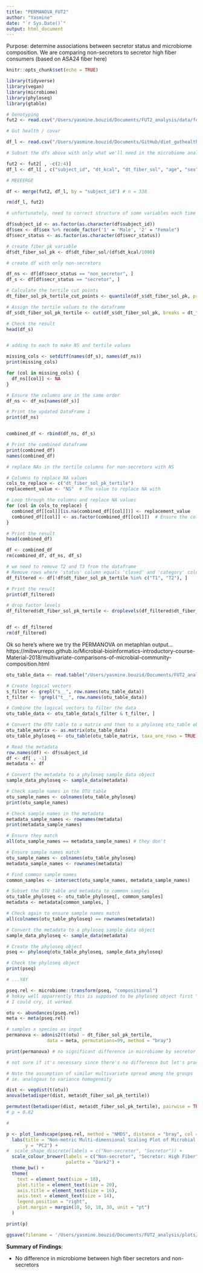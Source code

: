 ```yaml
---
title: "PERMANOVA_FUT2"
author: "Yasmine"
date: "`r Sys.Date()`"
output: html_document
---
```


Purpose: determine associations between secretor status and microbiome composition. We are comparing non-secretors to secretor high fiber consumers (based on ASA24 fiber here)

```r
knitr::opts_chunk$set(echo = TRUE)

library(tidyverse)
library(vegan)
library(microbiome)
library(phyloseq)
library(gtable)

```

```r

# Genotyping 
fut2 <- read.csv("/Users/yasmine.bouzid/Documents/FUT2_analysis/data/forR_fut2.csv", header = T)

# Gut health / covar

df_l <- read.csv("/Users/yasmine.bouzid/Documents/GitHub/diet_guthealth/data/df_l.csv", header = T)

# Subset the dfs above with only what we'll need in the microbiome analysis (secretor status, age, sex, BMI)

fut2 <- fut2[ , -c(2:4)]
df_l <- df_l[ , c("subject_id", "dt_kcal", "dt_fiber_sol", "age", "sex", "bmi_final")]

# MEEEERGE 

df <- merge(fut2, df_l, by = "subject_id") # n = 338

rm(df_l, fut2)

# unfortunately, need to correct structure of some variables each time -->

df$subject_id <- as.factor(as.character(df$subject_id))
df$sex <- df$sex %>% recode_factor('1' = 'Male', '2' = "Female")
df$secr_status <- as.factor(as.character(df$secr_status))

```

```r

# create fiber pk variable 
df$dt_fiber_sol_pk <- df$dt_fiber_sol/(df$dt_kcal/1000)

# create df with only non-secretors 

df_ns <- df[df$secr_status == "non_secretor", ]
df_s <- df[df$secr_status == "secretor", ]

# Calculate the tertile cut points
dt_fiber_sol_pk_tertile_cut_points <- quantile(df_s$dt_fiber_sol_pk, probs = c(0, 1/3, 2/3, 1))

# Assign the tertile values to the dataframe
df_s$dt_fiber_sol_pk_tertile <- cut(df_s$dt_fiber_sol_pk, breaks = dt_fiber_sol_pk_tertile_cut_points, labels = c("T1", "T2", "T3"), include.lowest = TRUE)

# Check the result
head(df_s)


# adding to each to make NS and tertile values

missing_cols <- setdiff(names(df_s), names(df_ns))
print(missing_cols)

for (col in missing_cols) {
  df_ns[[col]] <- NA
}

# Ensure the columns are in the same order
df_ns <- df_ns[names(df_s)]

# Print the updated DataFrame 1
print(df_ns)


combined_df <- rbind(df_ns, df_s)

# Print the combined dataframe
print(combined_df)
names(combined_df)

# replace NAs in the tertile columns for non-secretors with NS

# Columns to replace NA values
cols_to_replace <- c("dt_fiber_sol_pk_tertile")
replacement_value <- "NS"  # The value to replace NA with

# Loop through the columns and replace NA values
for (col in cols_to_replace) {
  combined_df[[col]][is.na(combined_df[[col]])] <- replacement_value
  combined_df[[col]] <- as.factor(combined_df[[col]])  # Ensure the column is a factor
}

# Print the result
head(combined_df)

df <- combined_df
rm(combined_df, df_ns, df_s)

# we need to remove T2 and T3 from the dataframe 
# Remove rows where 'status' column equals 'closed' and 'category' column equals 'B'
df_filtered <- df[!df$dt_fiber_sol_pk_tertile %in% c("T1", "T2"), ]

# Print the result
print(df_filtered)

# drop factor levels 
df_filtered$dt_fiber_sol_pk_tertile <- droplevels(df_filtered$dt_fiber_sol_pk_tertile) # cheers


df <- df_filtered
rm(df_filtered)

```


Ok so here's where we try the PERMANOVA on metaphlan output...
https://mibwurrepo.github.io/Microbial-bioinformatics-introductory-course-Material-2018/multivariate-comparisons-of-microbial-community-composition.html

```r

otu_table_data <- read.table("/Users/yasmine.bouzid/Documents/FUT2_analysis/data/merged_metaphlan_v4-0-6.txt", check.names = F, header = T, sep = "\t", row.names = 1)

# Create logical vectors
s_filter <- grepl("s__", row.names(otu_table_data))
t_filter <- !grepl("t__", row.names(otu_table_data))

# Combine the logical vectors to filter the data
otu_table_data <- otu_table_data[s_filter & t_filter, ]

# Convert the OTU table to a matrix and then to a phyloseq otu_table object
otu_table_matrix <- as.matrix(otu_table_data)
otu_table_phyloseq <- otu_table(otu_table_matrix, taxa_are_rows = TRUE)

# Read the metadata
row.names(df) <- df$subject_id
df <- df[ , -1]
metadata <- df

# Convert the metadata to a phyloseq sample_data object
sample_data_phyloseq <- sample_data(metadata)

# Check sample names in the OTU table
otu_sample_names <- colnames(otu_table_phyloseq)
print(otu_sample_names)

# Check sample names in the metadata
metadata_sample_names <- rownames(metadata)
print(metadata_sample_names)

# Ensure they match
all(otu_sample_names == metadata_sample_names) # they don't 

# Ensure sample names match
otu_sample_names <- colnames(otu_table_phyloseq)
metadata_sample_names <- rownames(metadata)

# Find common sample names
common_samples <- intersect(otu_sample_names, metadata_sample_names)

# Subset the OTU table and metadata to common samples
otu_table_phyloseq <- otu_table_phyloseq[, common_samples]
metadata <- metadata[common_samples, ]

# Check again to ensure sample names match
all(colnames(otu_table_phyloseq) == rownames(metadata))

# Convert the metadata to a phyloseq sample_data object
sample_data_phyloseq <- sample_data(metadata)

# Create the phyloseq object
pseq <- phyloseq(otu_table_phyloseq, sample_data_phyloseq)

# Check the phyloseq object
print(pseq)

# ...YAY
```

```r

pseq.rel <- microbiome::transform(pseq, "compositional")
# hokay well apparrently this is supposed to be phyloseq object first ^
# I could cry, it worked. 

otu <- abundances(pseq.rel)
meta <- meta(pseq.rel)

# samples x species as input
permanova <- adonis2(t(otu) ~ dt_fiber_sol_pk_tertile,
               data = meta, permutations=99, method = "bray")

print(permanova) # no significant difference in microbiome by secretor status (P = 0.52)

```
```r

# not sure if it's necessary since there's no difference but let's practice 

# Note the assumption of similar multivariate spread among the groups
# ie. analogous to variance homogeneity

dist <- vegdist(t(otu))
anova(betadisper(dist, meta$dt_fiber_sol_pk_tertile))

permutest(betadisper(dist, meta$dt_fiber_sol_pk_tertile), pairwise = TRUE)
# p = 0.82

```

```r

# 

p <- plot_landscape(pseq.rel, method = "NMDS", distance = "bray", col = "secr_status", legend = T, size = 3) + 
  labs(title = "Non-metric Multi-dimensional Scaling Plot of Microbial Composition \n by Non-secretors and Secretor FFQ High Soluble Fiber Consumers",  x = "PC1",
       y = "PC2") +
#  scale_shape_discrete(labels = c("Non-secretor", "Secretor")) +
  scale_colour_brewer(labels = c("Non-secretor", "Secretor: High Fiber"),
                      palette = "Dark2") +
  theme_bw() + 
  theme(
    text = element_text(size = 18),
    plot.title = element_text(size = 20),
    axis.title = element_text(size = 16),
    axis.text = element_text(size = 14),
    legend.position = "right",
    plot.margin = margin(10, 50, 10, 30, unit = "pt")
  )

print(p)

ggsave(filename = '/Users/yasmine.bouzid/Documents/FUT2_analysis/plots/permanova_tertileFFQsolhigh.jpg', plot = p, device = 'jpeg', dpi = 300, width = 10, height = 6, units = "in")

```

**Summary of Findings**: 

- No difference in microbiome between high fiber secretors and non-secretors
